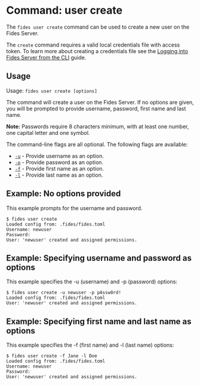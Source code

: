 
# Command: user create

The ```fides user create``` command can be used to create a new user on the Fides Server. 

The ```create``` command requires a valid local credentials file with access token. To learn more about creating a credentials file see the [Logging into Fides Server from the CLI](/dev-docs/cli/webserver) guide.

## Usage
Usage: ```fides user create [options]```

The command will create a user on the Fides Server. If no options are given, you will be prompted to provide username, password, first name and last name.

<Callout emoji="">**Note:** Passwords require 8 characters minimum, with at least one number, one capital letter and one symbol.</Callout>


The command-line flags are all optional. The following flags are available:

* <span class="nx-absolute -nx-mt-20" id="u"></span>[```-u```](#u) - Provide username as an option.
* <span class="nx-absolute -nx-mt-20" id="p"></span>[```-p```](#p) - Provide password as an option.
* <span class="nx-absolute -nx-mt-20" id="f"></span>[```-f```](#f) - Provide first name as an option.
* <span class="nx-absolute -nx-mt-20" id="l"></span>[```-l```](#l) - Provide last name as an option.

## Example: No options provided
This example prompts for the username and password.

```console
$ fides user create
Loaded config from: .fides/fides.toml
Username: newuser
Password: 
User: 'newuser' created and assigned permissions.
```

## Example: Specifying username and password as options
This example specifies the -u (username) and -p (password) options:

```console
$ fides user create -u newuser -p pAssw0rd!
Loaded config from: .fides/fides.toml
User: 'newuser' created and assigned permissions.
```

## Example: Specifying first name and last name as options
This example specifies the -f (first name) and -l (last name) options:

```console
$ fides user create -f Jane -l Doe
Loaded config from: .fides/fides.toml
Username: newuser
Password: 
User: 'newuser' created and assigned permissions.
```